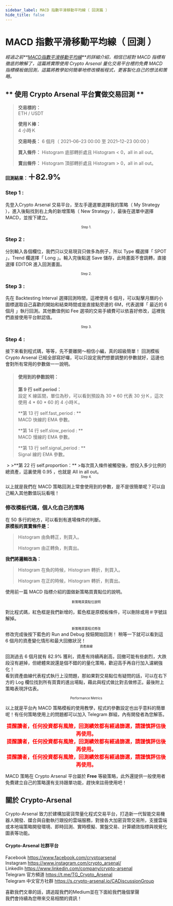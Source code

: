 ```yaml
---
sidebar_label: MACD 指數平滑移動平均線（ 回測篇 ）
hide_title: false
---
```


MACD 指數平滑移動平均線（ 回測 ）
===========================

_經過之前**<a href="https://medium.com/@mkrt.crypto.arsenal/macd%E5%9B%9E%E6%B8%AC-%E6%89%8B%E6%8A%8A%E6%89%8B%E6%95%99%E5%AD%B8-e5533f62323f">MACD指數平滑移動平均線</a>**的詳細介紹，相信已經對 MACD 指標有徹底的瞭解了，這篇將實際使用 Crypto Arsenal 量化交易平台裡的免費 MACD 指標模板做回測，這篇將教學如何簡單地修改模板程式，更客製化自己的想法和策略。_


## ** 使用 Crypto Arsenal 平台實做交易回測 **
>**交易標的：**  
>ETH / USDT
>
>**使用Ｋ棒：**  
>4 小時Ｋ
>
>**交易時長：**
>6 個月（ 2021–06–23 00:00 至 2021–12–23 00:00 ）
>
>**買入條件：**
>Histogram 底部轉折處且 Histogram < 0，all in all out。
>
>**賣出條件：**
>Histogram 頂部轉折處且 Histogram > 0，all in all out。
>
**回測結果：<font size="5">＋82.9%</font>**

### **Step 1 :**
先登入Crypto Arsenal 交易平台，至左手邊選單選擇我的策略（ My Strategy ），進入後點找到右上角的新增策略（ New Strategy ），最後在選單中選擇 MACD，並按下建立。
<img alt="" class="oh qo ef es eo ex w c" role="presentation" src="https://miro.medium.com/max/1400/0*F5OYYKzkGv_XCuJu" srcset="https://miro.medium.com/max/552/0*F5OYYKzkGv_XCuJu 276w, https://miro.medium.com/max/1104/0*F5OYYKzkGv_XCuJu 552w, https://miro.medium.com/max/1280/0*F5OYYKzkGv_XCuJu 640w, https://miro.medium.com/max/1400/0*F5OYYKzkGv_XCuJu 700w" sizes="700px"/>
<font size="1"><center>Step 1.</center></font>

### **Step 2 :**
分別輸入各個欄位，我們只以交易現貨只做多為例子，所以 Type 欄選擇「 SPOT 」，Trend 欄選擇「 Long 」。輸入完後點選 Save 儲存，此時畫面不會跳轉，直接選擇 EDITOR 進入回測畫面。
<img alt="" class="oh qo ef es eo ex w c" role="presentation" src="https://miro.medium.com/max/1400/0*Wzba8D3f8UzN0Y2o" srcset="https://miro.medium.com/max/552/0*Wzba8D3f8UzN0Y2o 276w, https://miro.medium.com/max/1104/0*Wzba8D3f8UzN0Y2o 552w, https://miro.medium.com/max/1280/0*Wzba8D3f8UzN0Y2o 640w, https://miro.medium.com/max/1400/0*Wzba8D3f8UzN0Y2o 700w" sizes="700px"/>
<font size="1"><center>Step 2.</center></font>

### **Step 3 :**
先在 Backtesting Interval 選擇回測時間，這裡使用 6 個月，可以點擊月曆的小圖標選取自己喜歡的開始和結束時間或是直接點旁邊的 6M，代表選擇「 最近的 6 個月 」執行回測。其他數值例如 Fee 選項的交易手續費可以依喜好修改，這裡我們直接使用平台默認值。
<img alt="" class="oh qo ef es eo ex w c"  role="presentation" src="https://miro.medium.com/max/1400/0*StHC7jR5dvr6kIc0" srcset="https://miro.medium.com/max/552/0*StHC7jR5dvr6kIc0 276w, https://miro.medium.com/max/1104/0*StHC7jR5dvr6kIc0 552w, https://miro.medium.com/max/1280/0*StHC7jR5dvr6kIc0 640w, https://miro.medium.com/max/1400/0*StHC7jR5dvr6kIc0 700w" sizes="700px"/>
<font size="1"><center>Step 3.</center></font>

### **Step 4 :**
接下來看到程式碼，等等，先不要離開～相信小編，真的超級簡單！
回測模板 Crypto Arsenal 已經全部寫好囉，可以只設定我們想要調整的參數就好，這邊也會對所有常用的參數做一一說明。
>#### **使用到的參數說明：**
>**第 9 行 self.period：**  
>設定 K 線區間，單位為秒，可以看到預設為 30 * 60 代表 30 分Ｋ，這次使用 4 * 60 * 60 的 4 小時Ｋ。
>
>**第 13 行 self.fast_period : **  
>MACD 快線的 EMA 參數。
>
>**第 14 行 self.slow_period : **  
>MACD 慢線的 EMA 參數。
>
>**第 13 行 self.signal_period : **  
>Signal 線的 EMA 參數。
<img alt="" class="oh qo ef es eo ex w c" role="presentation" src="https://miro.medium.com/max/1200/0*w1aGaMFUbpPAUb-U" srcset="https://miro.medium.com/max/552/0*w1aGaMFUbpPAUb-U 276w, https://miro.medium.com/max/1104/0*w1aGaMFUbpPAUb-U 552w, https://miro.medium.com/max/1200/0*w1aGaMFUbpPAUb-U 600w" sizes="600px"/>
>
>**第 22 行 self.proportion：**  
>每次買入條件被觸發後，想投入多少比例的總資產，這裏使用 0.95 ，也就是 All in all out。

<img alt="" class="oh qo ef es eo ex w c"  role="presentation" src="https://miro.medium.com/max/1400/0*OTZmM-7huZR8k542" srcset="https://miro.medium.com/max/552/0*OTZmM-7huZR8k542 276w, https://miro.medium.com/max/1104/0*OTZmM-7huZR8k542 552w, https://miro.medium.com/max/1280/0*OTZmM-7huZR8k542 640w, https://miro.medium.com/max/1400/0*OTZmM-7huZR8k542 700w" sizes="700px"/>
<font size="1"><center>Step 4.</center></font>  

以上就是我們在 MACD 策略回測上常會使用到的參數，是不是很簡單呢？可以自己輸入其他數值玩玩看哦！

### **修改模板代碼，個人化自己的策略**
在 50 多行的地方，可以看到有進場條件的判斷。  
**原模板的買賣條件是：**
>Histogram 由負轉正，則買入。
>
>Histogram 由正轉負，則賣出。
>

**我們將邏輯改為：**
>Histogram 在負的時候，Histogram 轉折，則買入。  
>
>Histogram 在正的時候，Histogram 轉折，則賣出。  
>

使用前一篇 MACD 指標介紹的圖做新策略買賣點位的說明。
<img alt="" class="oh qo ef es eo ex w c"  role="presentation" src="https://miro.medium.com/max/1400/0*YTCzE2sYlWaSze14" srcset="https://miro.medium.com/max/552/0*YTCzE2sYlWaSze14 276w, https://miro.medium.com/max/1104/0*YTCzE2sYlWaSze14 552w, https://miro.medium.com/max/1280/0*YTCzE2sYlWaSze14 640w, https://miro.medium.com/max/1400/0*YTCzE2sYlWaSze14 700w" sizes="700px"/>
<font size="1"><center>新策略買賣點位說明</center></font>

對比程式碼，紅色框是我們新增的，藍色框是原模板條件，可以刪除或用＃字號註解掉。
<img alt="" class="oh qo ef es eo ex w c"  role="presentation" src="https://miro.medium.com/max/1400/0*IK_rN3FHQf2eZzMV" srcset="https://miro.medium.com/max/552/0*IK_rN3FHQf2eZzMV 276w, https://miro.medium.com/max/1104/0*IK_rN3FHQf2eZzMV 552w, https://miro.medium.com/max/1280/0*IK_rN3FHQf2eZzMV 640w, https://miro.medium.com/max/1400/0*IK_rN3FHQf2eZzMV 700w" sizes="700px"/>
<font size="1"><center>新策略買賣程式修改</center></font>
修改完成後按下藍色的 Run and Debug 按鈕開始回測！
稍等一下就可以看到這 6 個月的資產變化情形和最大回撤狀況！
<img alt="" class="oh qo ef es eo ex w c"  role="presentation" src="https://miro.medium.com/max/1400/0*ouC1rw3rEyxQx-XH" srcset="https://miro.medium.com/max/552/0*ouC1rw3rEyxQx-XH 276w, https://miro.medium.com/max/1104/0*ouC1rw3rEyxQx-XH 552w, https://miro.medium.com/max/1280/0*ouC1rw3rEyxQx-XH 640w, https://miro.medium.com/max/1400/0*ouC1rw3rEyxQx-XH 700w" sizes="700px"/>
<font size="1"><center>資產曲線</center></font>

回測過去 6 個月就有 82.9% 獲利，資產有持續再創高，回撤可能有些劇烈，大跌段沒有避掉，但總體來說還是個不錯的的量化策略，歡迎高手再自行加入濾網強化！  
看到資產曲線代表程式執行上沒問題，那如果對交易點位有疑問的話，可以在右下方的 Log 欄位找到所有買賣的進出場點，藉此與程式做比對去做修正。最後附上策略表現評估表。
<img alt="" class="oh qo ef es eo ex w c" role="presentation" src="https://miro.medium.com/max/1400/0*ldHNHN57hpaFeyh3" srcset="https://miro.medium.com/max/552/0*ldHNHN57hpaFeyh3 276w, https://miro.medium.com/max/1104/0*ldHNHN57hpaFeyh3 552w, https://miro.medium.com/max/1280/0*ldHNHN57hpaFeyh3 640w, https://miro.medium.com/max/1400/0*ldHNHN57hpaFeyh3 700w" sizes="700px"/>
<font size="1"><center>Performance Metrics</center></font>

以上就是平台內 MACD 策略模板的使用教學，程式的參數設定也出乎意料的簡單呢！有任何策略使用上的問題都可以加入 Telegram 群組，內有開發者為您解答。

**<font size="3" color="#FF0000"><center>提醒讀者，任何投資都有風險，回測績效都有經過篩選，請謹慎評估後再使用。</center></font>**
**<font size="3" color="#FF0000"><center>提醒讀者，任何投資都有風險，回測績效都有經過篩選，請謹慎評估後再使用。</center></font>**
**<font size="3" color="#FF0000"><center>提醒讀者，任何投資都有風險，回測績效都有經過篩選，請謹慎評估後再使用。</center></font>**

MACD 策略在 Crypto Arsenal 平台屬於 **Free** 等級策略，此外還提供一般使用者免費建立自己的策略還有支持跟單功能，趕快來註冊使用吧！
## **關於 Crypto-Arsenal**
Crypto-Arsenal 致力於建構加密貨幣量化程式交易平台，打造新一代智能交易機器人開發、媒合與自動執行跟投的雲端服務，對接各大加密貨幣交易所，支援雲端或本地端策略開發環境、即時回測、實時模擬、實盤交易、計算績效指標與視覺化圖表等功能。
#### **Crypto-Arsenal 社群平台**
Facebook https://www.facebook.com/cryptoarsenal  
Instagram https://www.instagram.com/crypto_arsenal/  
LinkedIn https://www.linkedin.com/company/crypto-arsenal  
Telegram 官方頻道 https://t.me/TG_Crypto_Arsenal  
Telegram 中文官方社群 https://s.crypto-arsenal.io/CADiscussionGroup  

喜歡我們文章的話，請追蹤我們的Medium並在下面給我們幾個掌聲  
我們會持續為您帶來交易相關的資訊！








